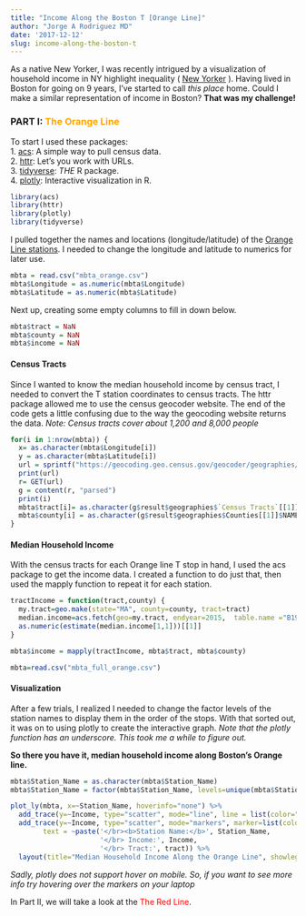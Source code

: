 ```yaml
---
title: "Income Along the Boston T [Orange Line]"
author: "Jorge A Rodriguez MD"
date: '2017-12-12'
slug: income-along-the-boston-t
---
```


As a native New Yorker, I was recently intrigued by a visualization of household income in NY highlight inequality ( [New Yorker](https://projects.newyorker.com/story/subway/) ). Having lived in Boston for going on 9 years, I've started to call *this place* home. Could I make a similar representation of income in Boston? **That was my challenge!** 

### PART I: <span style="color:orange">The Orange Line</span>

To start I used these packages:  
1. [acs](https://cran.r-project.org/web/packages/acs/index.html): A simple way to pull census data.  
2. [httr](https://cran.r-project.org/web/packages/httr/index.html): Let's you work with URLs.  
3. [tidyverse](https://www.tidyverse.org/): *THE* R package.  
4. [plotly](https://plot.ly/r/): Interactive visualization in R.
```r
library(acs)
library(httr)
library(plotly)
library(tidyverse)
```

I pulled together the names and locations (longitude/latitude) of the [Orange Line stations](../mbta_orange.csv). I needed to change the longitude and latitude to numerics for later use. 
```r
mbta = read.csv("mbta_orange.csv")
mbta$Longitude = as.numeric(mbta$Longitude)
mbta$Latitude = as.numeric(mbta$Latitude)
```

Next up, creating some empty columns to fill in down below. 
```r
mbta$tract = NaN
mbta$county = NaN
mbta$income = NaN
```

#### Census Tracts 
Since I wanted to know the median household income by census tract, I needed to convert the T station coordinates to census tracts. The httr package allowed me to use the census geocoder website. The end of the code gets a little confusing due to the way the geocoding website returns the data.
*Note: Census tracts cover about 1,200 and 8,000 people*
```r
for(i in 1:nrow(mbta)) {
  x= as.character(mbta$Longitude[i])
  y = as.character(mbta$Latitude[i])
  url = sprintf("https://geocoding.geo.census.gov/geocoder/geographies/coordinates?x=%s&y=%s&benchmark=4&vintage=4", x, y)
  print(url)
  r= GET(url)
  g = content(r, "parsed")
  print(i)
  mbta$tract[i]= as.character(g$result$geographies$`Census Tracts`[[1]][17]$TRACT[[1]])
  mbta$county[i] = as.character(g$result$geographies$Counties[[1]]$NAME[[1]])
}
```
#### Median Household Income
With the census tracts for each Orange line T stop in hand, I used the acs package to get the income data. I created a function to do just that, then used the mapply function to repeat it for each station.
```r
tractIncome = function(tract,county) {
  my.tract=geo.make(state="MA", county=county, tract=tract)
  median.income=acs.fetch(geo=my.tract, endyear=2015,  table.name ="B19013")
  as.numeric(estimate(median.income[1,1]))[[1]]
}

mbta$income = mapply(tractIncome, mbta$tract, mbta$county)
```

```r
mbta=read.csv("mbta_full_orange.csv")
```

#### Visualization
After a few trials, I realized I needed to change the factor levels of the station names to display them in the order of the stops. With that sorted out, it was on to using plotly to create the interactive graph. *Note that the plotly function has an underscore. This took me a while to figure out.*

**So there you have it, median household income along Boston's Orange line. **
```r
mbta$Station_Name = as.character(mbta$Station_Name)
mbta$Station_Name = factor(mbta$Station_Name, levels=unique(mbta$Station_Name))

plot_ly(mbta, x=~Station_Name, hoverinfo="none") %>%
  add_trace(y=~Income, type="scatter", mode="line", line = list(color="orange", width=6)) %>%
  add_trace(y=~Income, type="scatter", mode="markers", marker=list(color="black", size=8), hoverinfo= 'text',
        text = ~paste('</br><b>Station Name:</b>', Station_Name,
                      '</br> Income:', Income,
                      '</br> Tract:', tract)) %>%
  layout(title="Median Household Income Along the Orange Line", showlegend=FALSE, xaxis=list(title="", tickangle=-90), yaxis=list(title="", range=c(0, 200000)), margin=list(b=160))
```
*Sadly, plotly does not support hover on mobile. So, if you want to see more info try hovering over the markers on your laptop*

In Part II, we will take a look at the <span style="color:red">The Red Line</span>.
